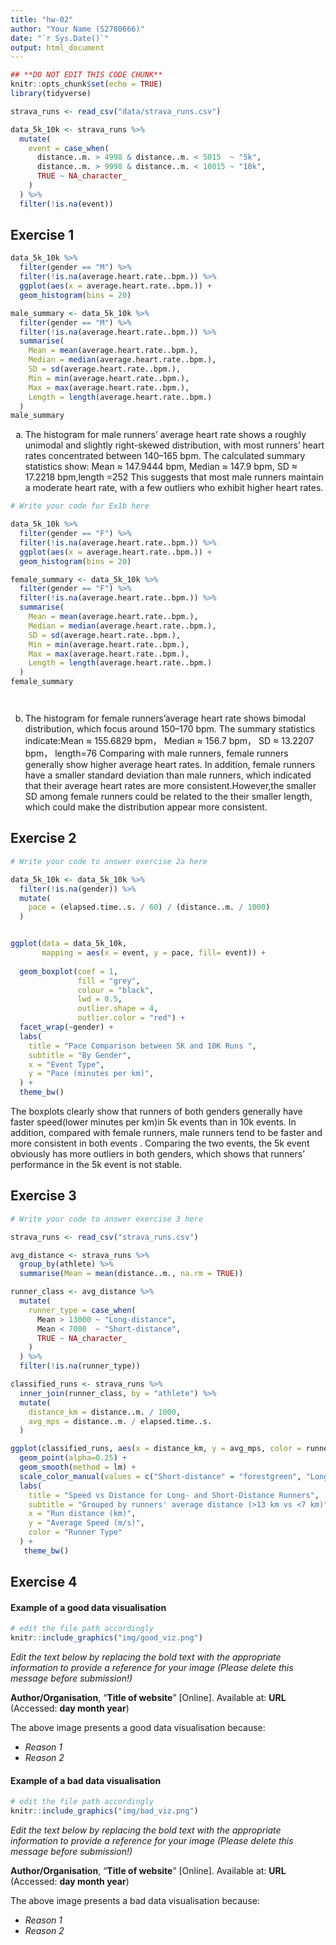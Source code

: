 ```yaml
---
title: "hw-02"
author: "Your Name (S2780666)"
date: "`r Sys.Date()`"
output: html_document
---
```


```r
## **DO NOT EDIT THIS CODE CHUNK**
knitr::opts_chunk$set(echo = TRUE)
library(tidyverse)
```

```r
strava_runs <- read_csv("data/strava_runs.csv")
```

```r
data_5k_10k <- strava_runs %>%
  mutate(
    event = case_when(
      distance..m. > 4998 & distance..m. < 5015  ~ "5k",
      distance..m. > 9998 & distance..m. < 10015 ~ "10k",
      TRUE ~ NA_character_
    )
  ) %>%
  filter(!is.na(event))
```


## Exercise 1

```r
data_5k_10k %>% 
  filter(gender == "M") %>%
  filter(!is.na(average.heart.rate..bpm.)) %>%
  ggplot(aes(x = average.heart.rate..bpm.)) + 
  geom_histogram(bins = 20)

male_summary <- data_5k_10k %>%
  filter(gender == "M") %>%
  filter(!is.na(average.heart.rate..bpm.)) %>%
  summarise(
    Mean = mean(average.heart.rate..bpm.),
    Median = median(average.heart.rate..bpm.),
    SD = sd(average.heart.rate..bpm.),
    Min = min(average.heart.rate..bpm.),
    Max = max(average.heart.rate..bpm.),
    Length = length(average.heart.rate..bpm.)
  )
male_summary
```

(a)
The histogram for male runners’ average heart rate shows a roughly unimodal and slightly right-skewed distribution, with most runners’ heart rates concentrated between 140–165 bpm.
The calculated summary statistics show: Mean ≈ 147.9444 bpm, Median ≈ 147.9 bpm, SD ≈ 17.2218 bpm,length =252
This suggests that most male runners maintain a moderate heart rate, with a few outliers who exhibit higher heart rates.


```r
# Write your code for Ex1b here

data_5k_10k %>% 
  filter(gender == "F") %>%
  filter(!is.na(average.heart.rate..bpm.)) %>%
  ggplot(aes(x = average.heart.rate..bpm.)) + 
  geom_histogram(bins = 20)

female_summary <- data_5k_10k %>%
  filter(gender == "F") %>%
  filter(!is.na(average.heart.rate..bpm.)) %>%
  summarise(
    Mean = mean(average.heart.rate..bpm.),
    Median = median(average.heart.rate..bpm.),
    SD = sd(average.heart.rate..bpm.),
    Min = min(average.heart.rate..bpm.),
    Max = max(average.heart.rate..bpm.),
    Length = length(average.heart.rate..bpm.)
  )
female_summary




```


(b)
The histogram for female runners'average heart rate shows bimodal distribution, which focus around 150–170 bpm.
The summary statistics indicate:Mean ≈ 155.6829 bpm， Median ≈ 156.7 bpm， SD ≈ 13.2207 bpm， length=76
Comparing with male runners, female runners generally show higher average heart rates. In addition, female runners have a smaller standard deviation than male runners, which indicated that their average heart rates are more consistent.However,the smaller SD among female runners could be related to the their smaller length, which could make the distribution appear more consistent.

## Exercise 2

```r
# Write your code to answer exercise 2a here

data_5k_10k <- data_5k_10k %>%
  filter(!is.na(gender)) %>%
  mutate(
    pace = (elapsed.time..s. / 60) / (distance..m. / 1000)
  )


ggplot(data = data_5k_10k,
       mapping = aes(x = event, y = pace, fill= event)) +
   
  geom_boxplot(coef = 1,
               fill = "grey",
               colour = "black",
               lwd = 0.5,         
               outlier.shape = 4,
               outlier.color = "red") +
  facet_wrap(~gender) +
  labs(
    title = "Pace Comparison between 5K and 10K Runs ",
    subtitle = "By Gender",
    x = "Event Type",
    y = "Pace (minutes per km)",
  ) +
  theme_bw() 

```


The boxplots clearly show that  runners of both genders generally have faster speed(lower minutes per km)in 5k events than in 10k events. In addition, compared with female runners, male runners tend to be faster and more consistent in both events .
Comparing the two events, the 5k event obviously has more outliers in both genders, which shows that runners' performance in the 5k event is not stable.


## Exercise 3

```r
# Write your code to answer exercise 3 here

strava_runs <- read_csv("strava_runs.csv")

avg_distance <- strava_runs %>%
  group_by(athlete) %>%
  summarise(Mean = mean(distance..m., na.rm = TRUE))

runner_class <- avg_distance %>%
  mutate(
    runner_type = case_when(
      Mean > 13000 ~ "Long-distance",
      Mean < 7000  ~ "Short-distance",
      TRUE ~ NA_character_
    )
  ) %>%
  filter(!is.na(runner_type))

classified_runs <- strava_runs %>%
  inner_join(runner_class, by = "athlete") %>%
  mutate(
    distance_km = distance..m. / 1000,
    avg_mps = distance..m. / elapsed.time..s.
  )

ggplot(classified_runs, aes(x = distance_km, y = avg_mps, color = runner_type)) +
  geom_point(alpha=0.25) +
  geom_smooth(method = lm) +
  scale_color_manual(values = c("Short-distance" = "forestgreen", "Long-distance" = "orange")) +
  labs(
    title = "Speed vs Distance for Long- and Short-Distance Runners",
    subtitle = "Grouped by runners' average distance (>13 km vs <7 km)",
    x = "Run distance (km)",
    y = "Average Speed (m/s)",
    color = "Runner Type"
  ) +
   theme_bw()


```





## Exercise 4

#### Example of a good data visualisation

```r
# edit the file path accordingly
knitr::include_graphics("img/good_viz.png")
```

_Edit the text below by replacing the bold text with the appropriate information to provide a reference for your image (Please delete this message before submission!)_

**Author/Organisation**, "**Title of website**" [Online]. Available at: **URL** (Accessed: **day month year**)


The above image presents a good data visualisation because:

-   _Reason 1_
-   _Reason 2_


#### Example of a bad data visualisation


```r
# edit the file path accordingly
knitr::include_graphics("img/bad_viz.png")
```

_Edit the text below by replacing the bold text with the appropriate information to provide a reference for your image (Please delete this message before submission!)_

**Author/Organisation**, "**Title of website**" [Online]. Available at: **URL** (Accessed: **day month year**)



The above image presents a bad data visualisation because:

-   _Reason 1_
-   _Reason 2_


